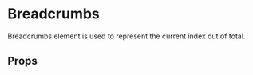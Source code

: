 


# Breadcrumbs

Breadcrumbs element is used to represent the current index out of total.

<Canvas>
  <Story id="components-ui-breadcrumbs--default-breadcrumbs" />
</Canvas>

## Props

<ArgsTable of={Breadcrumbs} />
